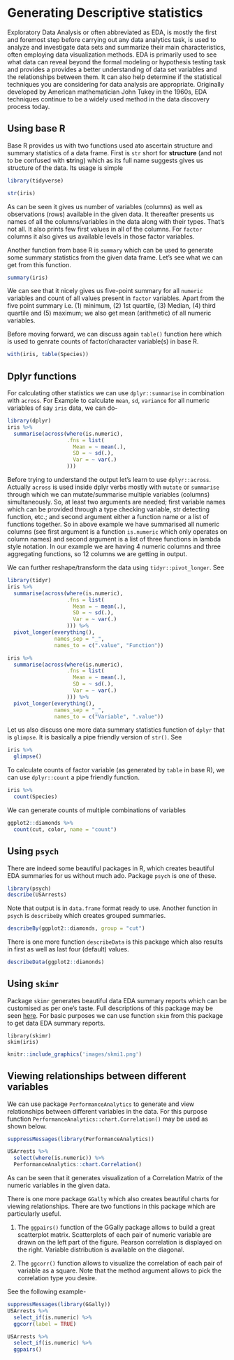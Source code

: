 # Generating Descriptive statistics
Exploratory Data Analysis or often abbreviated as EDA, is mostly the first and foremost step before carrying out any data analytics task, is used to analyze and investigate data sets and summarize their main characteristics, often employing data visualization methods.  EDA is primarily used to see what data can reveal beyond the formal modeling or hypothesis testing task and provides a provides a better understanding of data set variables and the relationships between them. It can also help determine if the statistical techniques you are considering for data analysis are appropriate. Originally developed by American mathematician John Tukey in the 1960s, EDA techniques continue to be a widely used method in the data discovery process today.

## Using base R
Base R provides us with two functions used ato ascertain structure and summary statistics of a data frame.  First is `str` short for __structure__ (and not to be confused with **str**ing) which as its full name suggests gives us structure of the data.  Its usage is simple

```r
library(tidyverse)
```

```r
str(iris)
```

As can be seen it gives us number of variables (columns) as well as observations (rows) available in the given data.  It thereafter presents us names of all the columns/variables in the data along with their types.  That's not all.  It also prints few first values in all of the columns.  For `factor` columns it also gives us available levels in those factor variables.

Another function from base R is `summary` which can be used to generate some summary statistics from the given data frame.  Let's see what we can get from this function.

```r
summary(iris)
```

We can see that it nicely gives us five-point summary for all `numeric` variables and count of all values present in `factor` variables. Apart from the five point summary i.e. (1) minimum, (2) 1st quartile, (3) Median, (4) third quartile and (5) maximum; we also get mean (arithmetic) of all numeric variables.

Before moving forward, we can discuss again `table()` function here which is used to genrate counts of factor/character variable(s) in base R.

```r
with(iris, table(Species))
```
## Dplyr functions

For calculating other statistics we can use `dplyr::summarise` in combination with `across`.  For Example to calculate `mean`, `sd`, `variance` for all numeric variables of say `iris` data, we can do-

```r
library(dplyr)
iris %>%
  summarise(across(where(is.numeric),
                   .fns = list(
                     Mean = ~ mean(.),
                     SD = ~ sd(.),
                     Var = ~ var(.)
                   )))
```

Before trying to understand the output let's learn to use `dplyr::across`.  Actually `across` is used inside dplyr verbs mostly with `mutate` or `summarise` through which we can mutate/summarise multiple variables (columns) simultaneously.  So, at least two arguments are needed; first variable names which can be provided through a type checking variable, str detecting function, etc.; and second argument either a function name or a list of functions together.  So in above example we have summarised all numeric columns (see first argument is a function `is.numeric` which only operates on column names) and second argument is a list of three functions in lambda style notation.  In our example we are having 4 numeric columns and three aggregating functions, so 12 columns we are getting in output.  

We can further reshape/transform the data using `tidyr::pivot_longer`.  See

```r
library(tidyr)
iris %>%
  summarise(across(where(is.numeric),
                   .fns = list(
                     Mean = ~ mean(.),
                     SD = ~ sd(.),
                     Var = ~ var(.)
                   ))) %>%
  pivot_longer(everything(),
               names_sep = "_",
               names_to = c(".value", "Function"))
```

```r
iris %>%
  summarise(across(where(is.numeric),
                   .fns = list(
                     Mean = ~ mean(.),
                     SD = ~ sd(.),
                     Var = ~ var(.)
                   ))) %>%
  pivot_longer(everything(),
               names_sep = "_",
               names_to = c("Variable", ".value"))
```

Let us also discuss one more data summary statistics function of `dplyr` that is `glimpse`.  It is basically a pipe friendly version of `str()`.  See

```r
iris %>% 
  glimpse()
```
To calculate counts of factor variable (as generated by `table` in base R), we can use `dplyr::count` a pipe friendly function.

```r
iris %>% 
  count(Species)
```
We can generate counts of multiple combinations of variables
```r
ggplot2::diamonds %>% 
  count(cut, color, name = "count")
```


## Using `psych`
There are indeed some beautiful packages in R, which creates beautiful EDA summaries for us without much ado.  Package `psych` is one of these.

```r
library(psych)
describe(USArrests)
```

Note that output is in `data.frame` format ready to use.  Another function in `psych` is `describeBy` which creates grouped summaries.
```r
describeBy(ggplot2::diamonds, group = "cut")
```

There is one more function `describeData` is this package which also results in first as well as last four (default) values.

```r
describeData(ggplot2::diamonds)
```

## Using `skimr`

Package `skimr` generates beautiful data EDA summary reports which can be customised as per one's taste.  Full descriptions of this package may be seen [here](https://cran.r-project.org/web/packages/skimr/vignettes/skimr.html).  For basic purposes we can use function `skim` from this package to get data EDA summary reports.

```
library(skimr)
skim(iris)
```
```r
knitr::include_graphics('images/skmi1.png')
```

## Viewing relationships between different variables

We can use package `PerformanceAnalytics` to generate and view relationships between different variables in the data.  For this purpose function `PerformanceAnalytics::chart.Correlation()` may be used as shown below.

```r
suppressMessages(library(PerformanceAnalytics))

USArrests %>% 
  select(where(is.numeric)) %>% 
  PerformanceAnalytics::chart.Correlation()
```
As can be seen that it generates visualization of a Correlation Matrix of the numeric variables in the given data.  


There is one more package `GGally` which also creates beautiful charts for viewing relationships.  There are two functions in this package which are particularly useful.

1. The `ggpairs()` function of the GGally package allows to build a great scatterplot matrix.  Scatterplots of each pair of numeric variable are drawn on the left part of the figure. Pearson correlation is displayed on the right. Variable distribution is available on the diagonal.

2. The `ggcorr()` function allows to visualize the correlation of each pair of variable as a square. Note that the method argument allows to pick the correlation type you desire.

See the following example-
```r
suppressMessages(library(GGally))
USArrests %>% 
  select_if(is.numeric) %>% 
  ggcorr(label = TRUE)

USArrests %>% 
  select_if(is.numeric) %>%
  ggpairs()

```
